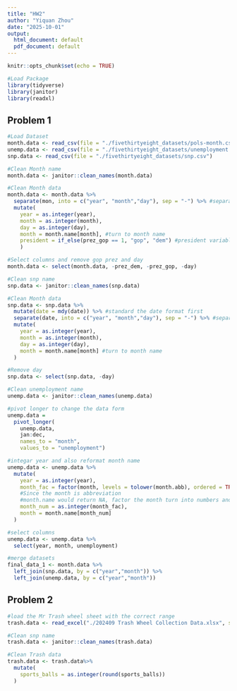 ```yaml
---
title: "HW2"
author: "Yiquan Zhou"
date: "2025-10-01"
output:
  html_document: default
  pdf_document: default
---
```


```r
knitr::opts_chunk$set(echo = TRUE)
```

```r
#Load Package
library(tidyverse)
library(janitor)
library(readxl)
```

## Problem 1
```r
#Load Dataset
month.data <- read_csv(file = "./fivethirtyeight_datasets/pols-month.csv")
unemp.data <- read_csv(file = "./fivethirtyeight_datasets/unemployment.csv")
snp.data <- read_csv(file = "./fivethirtyeight_datasets/snp.csv")
```
```r
#Clean Month name
month.data <- janitor::clean_names(month.data)

#Clean Month data
month.data <- month.data %>%
  separate(mon, into = c("year", "month","day"), sep = "-") %>% #separate date column into year month day
  mutate(
    year = as.integer(year),
    month = as.integer(month),
    day = as.integer(day),
    month = month.name[month], #turn to month name
    president = if_else(prez_gop == 1, "gop", "dem") #president variable showing dem or gop
    )

#Select columns and remove gop prez and day 
month.data <- select(month.data, -prez_dem, -prez_gop, -day)
```

```r
#Clean snp name
snp.data <- janitor::clean_names(snp.data)

#Clean Month data
snp.data <- snp.data %>%
  mutate(date = mdy(date)) %>% #standard the date format first
  separate(date, into = c("year", "month","day"), sep = "-") %>% #separate date column into year month day
  mutate(
    year = as.integer(year),
    month = as.integer(month),
    day = as.integer(day),
    month = month.name[month] #turn to month name
  )

#Remove day 
snp.data <- select(snp.data, -day)
```

```r
#Clean unemployment name
unemp.data <- janitor::clean_names(unemp.data)

#pivot longer to change the data form
unemp.data = 
  pivot_longer(
    unemp.data, 
    jan:dec,
    names_to = "month", 
    values_to = "unemployment")

#integar year and also reformat month name
unemp.data <- unemp.data %>%
  mutate(
    year = as.integer(year),
    month_fac = factor(month, levels = tolower(month.abb), ordered = TRUE), 
    #Since the month is abbreviation
    #month.name would return NA, factor the month turn into numbers and then use month.name
    month_num = as.integer(month_fac),
    month = month.name[month_num]
  )

#select columns
unemp.data <- unemp.data %>%
  select(year, month, unemployment)
```

```r
#merge datasets
final_data_1 <- month.data %>%
  left_join(snp.data, by = c("year","month")) %>%
  left_join(unemp.data, by = c("year","month"))
```

## Problem 2
```r
#load the Mr Trash wheel sheet with the correct range
trash.data <- read_excel("./202409 Trash Wheel Collection Data.xlsx", sheet = "Mr. Trash Wheel", range = "A2:N653")
```

```r
#Clean snp name
trash.data <- janitor::clean_names(trash.data)

#Clean Trash data
trash.data <- trash.data%>%
  mutate(
    sports_balls = as.integer(round(sports_balls))
  )
```

```r

```

